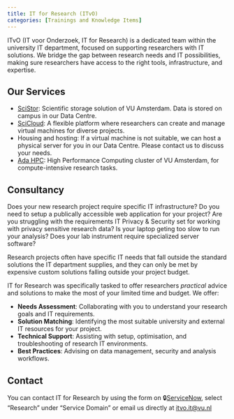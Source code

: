 ```yaml
---
title: IT for Research (ITvO)
categories: [Trainings and Knowledge Items]
---
```


ITvO (IT voor Onderzoek, IT for Research) is a dedicated team within the university IT department, focused on supporting researchers with IT solutions. We bridge the gap between research needs and IT possibilities, making sure researchers have access to the right tools, infrastructure, and expertise.

## Our Services
- [SciStor](../topics/scistor.qmd): Scientific storage solution of VU Amsterdam. Data is stored on campus in our Data Centre.
- [SciCloud](../topics/scicloud.qmd): A flexible platform where researchers can create and manage virtual machines for diverse projects.
- Housing and hosting: If a virtual machine is not suitable, we can host a physical server for you in our Data Centre. Please contact us to discuss your needs.
- [Ada HPC](../topics/ada.qmd): High Performance Computing cluster of VU Amsterdam, for compute-intensive research tasks.
<!-- TODO - Research Engineering -->

## Consultancy
Does your new research project require specific IT infrastructure? Do you need to setup a publically accessible web application for your project? Are you struggling with the requirements IT Privacy & Security set for working with privacy sensitive research data? Is your laptop geting too slow to run your analysis? Does your lab instrument require specialized server software?   

Research projects often have specific IT needs that fall outside the standard solutions the IT department supplies, and they can only be met by expensive custom solutions falling outside your project budget.

IT for Research was specifically tasked to offer researchers _practical_ advice and solutions to make the most of your limited time and budget. We offer:

- **Needs Assessment**: Collaborating with you to understand your research goals and IT requirements.
- **Solution Matching**: Identifying the most suitable university and external IT resources for your project.
- **Technical Support**: Assisting with setup, optimisation, and troubleshooting of research IT environments.
- **Best Practices**: Advising on data management, security and analysis workflows.

## Contact
You can contact IT for Research by using the form on 🔒[ServiceNow](https://services.vu.nl/esc?id=sc_cat_item&sys_id=4e079166978d5950e553359fe153afc5), select "Research" under "Service Domain" or email us directly at [itvo.it@vu.nl](mailto:itvo.it@vu.nl)